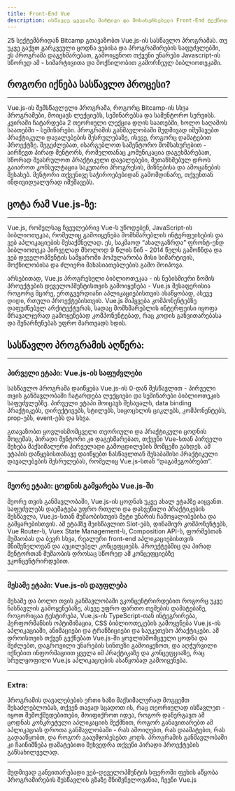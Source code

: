 ```yaml
---
title: Front-End Vue
description: ისწავლე ყველაზე მარტივი და მოსახერხებელი Front-End ტექნოლოგია!
---
```


25 სექტემბრიდან Bitcamp გთავაზობთ Vue.js-ის სასწავლო პროგრამას. თუ უკვე გაქვთ გარკვეული ცოდნა ვებისა და პროგრამირების საფუძვლებში, ეს პროგრამა დაგეხმარებათ, გამოიყენოთ თქვენი უნარები Javascript-ის სწორედ ამ - სიმარტივითა და მოქნილობით გამორჩეულ ბიბლიოთეკაში.

## როგორი იქნება სასწავლო პროცესი?

---

Vue.js-ის შემსწავლელი პროგრამა, როგორც Bitcamp-ის სხვა პროგრამები, მოიცავს ლექციებს, სემინარებსა და სამენტორო სერვისს. კვირაში ჩატარდება 2 თეორიული ლექცია დღის საათებში, ხოლო საღამოს საათებში - სემინარები. პროგრამის განმავლობაში მუდმივად იმუშავებთ პრაქტიკული დავალებების შესრულებაზე, ისევე, როგორც დამატებით პროექტზე. შეგეძლებათ, ისარგებლოთ სამენტორო მომსახურებით - აირჩევთ პირად მენტორს, რომელთანაც კომუნიკაცია დაგეხმარებათ, სწორად შეასრულოთ პრაქტიკული დავალებები, შეთანხმებულ დროს გაიაროთ კონსულტაცია საკუთარი პროგრესის, მიზნებისა და ამოცანების შესახებ. მენტორი თქვენივე საჭიროებებიდან გამომდინარე, თქვენთან ინდივიდუალურად იმუშავებს.

## ცოტა რამ Vue.js-ზე:

---

Vue.js, რომელსაც ჩვეულებრივ Vue-ს უწოდებენ, JavaScript-ის ბიბლიოთეკაა, რომელიც გამოიყენება მომხმარებლის ინტერფეისების და ვებ აპლიკაციების შესაქმნელად. ეს, საკმაოდ “ახალგაზრდა” ფრონტ-ენდ ბიბლიოთეკა პირველად მხოლოდ 9 წლის წინ - 2014 წელს გამოჩნდა და ვებ დეველოპმენტის სამყაროში პოპულარობა მისი სიმარტივის, მოქნილობისა და ძლიერი მახასიათებლების გამო მოიპოვა.

არსებითად, Vue.js პროგრესული ბიბლიოთეკაა - ის ნებისმიერი ზომის პროექტების დეველოპმენტისთვის გამოიყენება - Vue.js შესაფერისია როგორც მცირე, ერთგვერდიანი აპლიკაციებისთვის ასაწყობად, ასევე დიდი, რთული პროექტებისთვის. Vue.js მიჰყვება კომპონენტებზე დაფუძნებულ არქიტექტურას, სადაც მომხმარებლის ინტერფეისი იყოფა მრავალჯერად გამოყენებად კომპონენტებად, რაც კოდის განვითარებასა და შენარჩუნებას უფრო მართვადს ხდის.

## სასწავლო პროგრამის აღწერა:

---

### პირველი ეტაპი: Vue.js-ის საფუძვლები

სასწავლო პროგრამა დაიწყება Vue.js-ის 0-დან შესწავლით - პირველი თვის განმავლობაში ჩატარდება ლექციები და სემინარები ბიბლიოთეკის საფუძვლებზე. პირველი ეტაპი მოიცავს შესავალს, data binding პრაქტიკებს, დირექტივებს, სტილებს, სიცოცხლის ციკლებს, კომპონენტებს, prop-ებს, event-ებს და სხვა.

გთავაზობთ ყოვლისმომცველი თეორიული და პრაქტიკული ცოდნის მოცემას, პირადი მენტორი კი დაგეხმარებათ, თქვენი Vue-სთან პირველი შეხება მაქსიმალური პირველადი გამოცდილების მომცემი გახდეს. ამ ეტაპის დაწყებისთანავე დაიწყებთ ნასწავლთან შესაბამისი პრაქტიკული დავალებების შესრულებას, რომელიც Vue.js-სთან “დაგამეგობრებთ”.

---

### მეორე ეტაპი: ცოდნის გამყარება Vue.js-ში

მეორე თვის განმავლობაში, Vue.js-ის ცოდნას უკვე ახალ ეტაპზე აიყვანთ. საფუძვლებს დაემატება უფრო რთული და დახვეწილი პრაქტიკების შესწავლა, Vue.js-სთან მუშაობისთვის მეტი უნარის ჩამოყალიბებისა და გამყარებისთვის. ამ ეტაპზე შეისწავლით Slot-ებს, დინამიურ კომპონენტებს, Vue Router-ს, Vuex State Management-ს, Composition API-ს, ფორმებთან მუშაობას და ბევრ სხვა, რეალური front-end აპლიკაციებისთვის მნიშვნელოვან და აუცილებელ კონცეფციებს. პროექტებშიც და პირად მენტორთან მუშაობის დროსაც სწორედ ამ კონცეფციებზე ვკონცენტრირდებით.

---

### მესამე ეტაპი: Vue.js-ის დაუფლება

მესამე და ბოლო თვის განმავლობაში ვკონცენტრირდებით როგორც უკვე ნასწავლის გამოყენებაზე, ასევე უფრო ფართო თემების დამატებაზე, როგორიცაა ტესტირება, Vue.js-ის TypeScript-თან ინტეგრირება, პერფორმანსის ოპტიმიზაცია, CSS ბიბლიოთეკების გამოყენება Vue.js-ის აპლიკაციაში, ანიმაციები და ტრანზიციები და საუკეთესო პრაქტიკები. ამ დროისთვის თქვენ გექნებათ Vue.js-ში ყოვლისმომცველი ცოდნა და შეძლებთ, დაგროვილი უნარების სინთეზი გამოიყენოთ, და აღჭურვილი იქნებით ინფორმაციით ყველა იმ პრაქტიკაზე და კონცეფციაზე, რაც სრულყოფილი Vue.js აპლიკაციების ასაწყობად გამოიყენება.

---

### Extra:

პროგრამის დავალებების ერთი ხაზი მაქსიმალურად მოგცემთ შესაძლებლობას, თქვენ თავად სცადოთ ის, რაც თეორიულად ისწავლეთ - იყოთ შემოქმედებითები, მოიფიქროთ იდეა, როგორ დანერგავთ ამ ცოდნას კონკრეტული აპლიკაციის შექმნით, როგორ განავითარებთ ამ აპლიკაციას დროთა განმავლობაში - რას ამოიღებთ, რას დაამატებთ, რას გადააწყობთ, და როგორ გააუმჯობესებთ კოდს. პროგრამის განმავლობაში კი ჩაინიშნება დამატებითი შეხვედრა თქვენი პირადი პროექტების განსახილველად.

---

მუდმივად განვითარებადი ვებ-დეველოპმენტის სფეროში ფეხის აწყობა პროგრამირების შესწავლის გზაზე მნიშვნელოვანია, ჩვენი Vue.js 